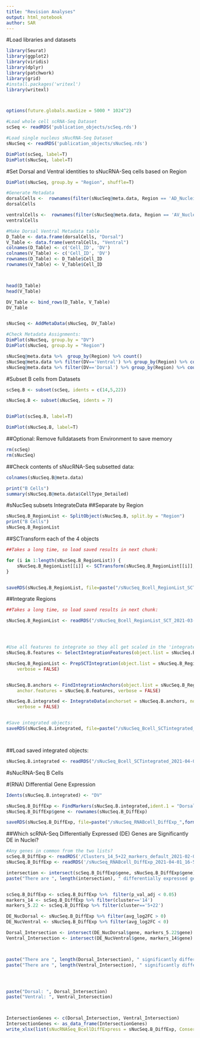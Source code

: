 ```yaml
---
title: "Revision Analyses"
output: html_notebook
author: SAR
---
```



#Load libraries and datasets
```r
library(Seurat)
library(ggplot2)
library(viridis)
library(dplyr)
library(patchwork)
library(grid)
#install.packages('writexl')
library(writexl)



options(future.globals.maxSize = 5000 * 1024^2)

#Load whole cell scRNA-Seq Dataset
scSeq <- readRDS('publication_objects/scSeq.rds')

#Load single nucleus sNucRNA-Seq Dataset
sNucSeq <- readRDS('publication_objects/sNucSeq.rds')

DimPlot(scSeq, label=T)
DimPlot(sNucSeq, label=T)
```

#Set Dorsal and Ventral identities to sNucRNA-Seq cells based on Region
```r
DimPlot(sNucSeq, group.by = "Region", shuffle=T)

#Generate Metadata
dorsalCells <-  rownames(filter(sNucSeq@meta.data, Region == 'AD_Nuclei' | Region == "PD_Nuclei"))
dorsalCells

ventralCells <-  rownames(filter(sNucSeq@meta.data, Region == 'AV_Nuclei' | Region == "PV_Nuclei"))
ventralCells

#Make Dorsal Ventral Metadata table
D_Table <- data.frame(dorsalCells, "Dorsal")
V_Table <- data.frame(ventralCells, "Ventral")
colnames(D_Table) <- c('Cell_ID', 'DV')
colnames(V_Table) <- c('Cell_ID', 'DV')
rownames(D_Table) <- D_Table$Cell_ID
rownames(V_Table) <- V_Table$Cell_ID



head(D_Table)
head(V_Table)

DV_Table <- bind_rows(D_Table, V_Table)
DV_Table


sNucSeq <- AddMetaData(sNucSeq, DV_Table)

#Check Metadata Assignments:
DimPlot(sNucSeq, group.by = "DV")
DimPlot(sNucSeq, group.by = "Region")

sNucSeq@meta.data %>%  group_by(Region) %>% count()
sNucSeq@meta.data %>% filter(DV=='Ventral') %>% group_by(Region) %>% count()
sNucSeq@meta.data %>% filter(DV=='Dorsal') %>% group_by(Region) %>% count()
```




#Subset B cells from Datasets
```r
scSeq.B <- subset(scSeq, idents = c(14,5,22))

sNucSeq.B <- subset(sNucSeq, idents = 7)


DimPlot(scSeq.B, label=T)

DimPlot(sNucSeq.B, label=T)

```

##Optional: Remove fulldatasets from Environment to save memory
```r
rm(scSeq)
rm(sNucSeq)
```

##Check contents of sNucRNA-Seq subsetted data:
```r
colnames(sNucSeq.B@meta.data)

print("B Cells")
summary(sNucSeq.B@meta.data$CellType_Detailed)

```

#sNucSeq subsets IntegrateData
##Separate by Region
```r
sNucSeq.B_RegionList <- SplitObject(sNucSeq.B, split.by = "Region")
print("B Cells")
sNucSeq.B_RegionList

```

##SCTransform each of the 4 objects
```r
##Takes a long time, so load saved results in next chunk:

for (i in 1:length(sNucSeq.B_RegionList)) {
    sNucSeq.B_RegionList[[i]] <- SCTransform(sNucSeq.B_RegionList[[i]], verbose = FALSE)
}


saveRDS(sNucSeq.B_RegionList, file=paste("/sNucSeq_Bcell_RegionList_SCT_",format(Sys.time(), "%Y-%m-%d_%H-%M"), ".rds", sep = ""))

```

##Integrate Regions
```r
##Takes a long time, so load saved results in next chunk:

sNucSeq.B_RegionList <- readRDS("/sNucSeq_Bcell_RegionList_SCT_2021-03-31_15-58.rds")




#Use all features to integrate so they all get scaled in the 'integrated' assay:
sNucSeq.B.features <- SelectIntegrationFeatures(object.list = sNucSeq.B_RegionList, nfeatures=length(rownames(sNucSeq.B@assays$RNA@data)))

sNucSeq.B_RegionList <- PrepSCTIntegration(object.list = sNucSeq.B_RegionList, anchor.features = sNucSeq.B.features, 
    verbose = FALSE)


sNucSeq.B.anchors <- FindIntegrationAnchors(object.list = sNucSeq.B_RegionList, normalization.method = "SCT", 
    anchor.features = sNucSeq.B.features, verbose = FALSE)

sNucSeq.B.integrated <- IntegrateData(anchorset = sNucSeq.B.anchors, normalization.method = "SCT", 
    verbose = FALSE)


#Save integrated objects:
saveRDS(sNucSeq.B.integrated, file=paste("/sNucSeq_Bcell_SCTintegrated_",format(Sys.time(), "%Y-%m-%d_%H-%M"), ".rds", sep = ""))




```

##Load saved integrated objects:
```r
sNucSeq.B.integrated <- readRDS("/sNucSeq_Bcell_SCTintegrated_2021-04-08_10-18.rds")

```




#sNucRNA-Seq B Cells

#(RNA) Differential Gene Expression
```r
Idents(sNucSeq.B.integrated) <- "DV"

sNucSeq.B_DiffExp <- FindMarkers(sNucSeq.B.integrated,ident.1 = "Dorsal", ident.2 = "Ventral", assay="RNA")
sNucSeq.B_DiffExp$gene <- rownames(sNucSeq.B_DiffExp)

saveRDS(sNucSeq.B_DiffExp, file=paste("/sNucSeq_RNABcell_DiffExp_",format(Sys.time(), "%Y-%m-%d_%H-%M"), ".rds", sep = ""))


```







##Which scRNA-Seq Differentially Expressed (DE) Genes are Significantly DE in Nuclei?
```r
#Any genes in common from the two lists?
scSeq.B_DiffExp <- readRDS('/Clusters_14_5+22_markers_default_2021-02-09_14-39.rds') #generated in Fig 3 Rmd
sNucSeq.B_DiffExp <- readRDS('/sNucSeq_RNABcell_DiffExp_2021-04-01_16-56.rds')

intersection <- intersect(scSeq.B_DiffExp$gene, sNucSeq.B_DiffExp$gene)
paste("There are ", length(intersection), " differentially expressed genes that DV B cell nuclei have in common with DV B cell whole cells.")


scSeq.B_DiffExp <- scSeq.B_DiffExp %>%  filter(p_val_adj < 0.05)
markers_14 <- scSeq.B_DiffExp %>% filter(cluster=='14') 
markers_5.22 <- scSeq.B_DiffExp %>% filter(cluster=='5+22') 

DE_NucDorsal <- sNucSeq.B_DiffExp %>% filter(avg_log2FC > 0)
DE_NucVentral <- sNucSeq.B_DiffExp %>% filter(avg_log2FC < 0)

Dorsal_Intersection <- intersect(DE_NucDorsal$gene, markers_5.22$gene)
Ventral_Intersection <- intersect(DE_NucVentral$gene, markers_14$gene)



paste("There are ", length(Dorsal_Intersection), " significantly differentially expressed Cluster 5+22 marker genes that Dorsal B cell nuclei differentially express.")
paste("There are ", length(Ventral_Intersection), " significantly differentially expressed Cluster 14 marker genes that Ventral B cell nuclei differentially express.")




paste("Dorsal: ", Dorsal_Intersection)
paste("Ventral: ", Ventral_Intersection)



IntersectionGenes <- c(Dorsal_Intersection, Ventral_Intersection)
IntersectionGenes <- as_data_frame(IntersectionGenes)
write_xlsx(list(sNucRNASeq_BcellDiffExpress = sNucSeq.B_DiffExp, Conserved_Genes = IntersectionGenes), path = "/Supplementary_Table_sNucRNASeq_DiffExpression.xlsx")

```





